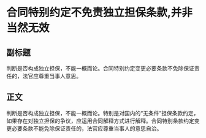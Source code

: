 # 合同特别约定不免责独立担保条款,并非当然无效
## 副标题
判断是否构成独立担保，不能一概而论。合同特别约定变更必要条款不免除保证责任的，法官应尊重当事人意思。
## 正文
判断是否构成独立担保，不能一概而论。特别是对国内的“无条件”担保条款约定，如果存在对独立担保的争议，应运用合同解释方式进行解释。合同特别条款约定变更必要条款不能免除保证责任的，法官应尊重当事人的意思自治。